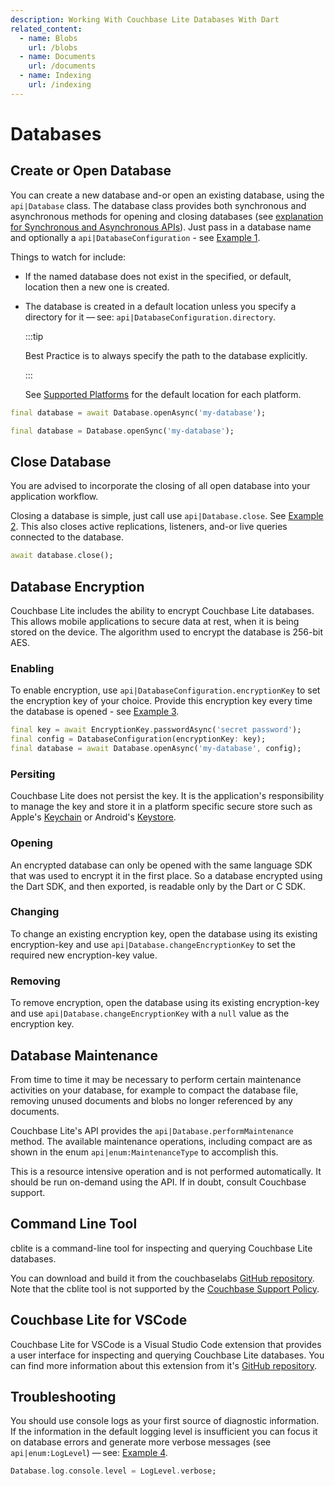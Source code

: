 ```yaml
---
description: Working With Couchbase Lite Databases With Dart
related_content:
  - name: Blobs
    url: /blobs
  - name: Documents
    url: /documents
  - name: Indexing
    url: /indexing
---
```



# Databases

## Create or Open Database

You can create a new database and-or open an existing database, using the
`api|Database` class. The database class provides both synchronous and
asynchronous methods for opening and closing databases (see
[explanation for Synchronous and Asynchronous APIs](/general-concepts.mdx#sync-and-async-apis)).
Just pass in a database name and optionally a `api|DatabaseConfiguration` - see
[Example 1](#).

Things to watch for include:

- If the named database does not exist in the specified, or default, location
  then a new one is created.
- The database is created in a default location unless you specify a directory
  for it — see: `api|DatabaseConfiguration.directory`.

  :::tip

  Best Practice is to always specify the path to the database explicitly.

  :::

  See [Supported Platforms](./supported-platforms.mdx) for the default location
  for each platform.

<CodeExample id={1} title="Opening a Database">

<APITabs>
<APITab api="Async">

```dart
final database = await Database.openAsync('my-database');
```

</APITab>
<APITab api="Sync">

```dart
final database = Database.openSync('my-database');
```

</APITab>
</APITabs>

</CodeExample>

## Close Database

You are advised to incorporate the closing of all open database into your
application workflow.

Closing a database is simple, just call use `api|Database.close`. See
[Example 2](#). This also closes active replications, listeners, and-or live
queries connected to the database.

<CodeExample id={2} title="Closing a Database">

```dart
await database.close();
```

</CodeExample>

## Database Encryption

<EnterpriseFeatureCallout />

Couchbase Lite includes the ability to encrypt Couchbase Lite databases. This
allows mobile applications to secure data at rest, when it is being stored on
the device. The algorithm used to encrypt the database is 256-bit AES.

### Enabling

To enable encryption, use `api|DatabaseConfiguration.encryptionKey` to set the
encryption key of your choice. Provide this encryption key every time the
database is opened - see [Example 3](#).

<CodeExample id={3} title="Opening an Encrypted Database">

```dart
final key = await EncryptionKey.passwordAsync('secret password');
final config = DatabaseConfiguration(encryptionKey: key);
final database = await Database.openAsync('my-database', config);
```

</CodeExample>

### Persiting

Couchbase Lite does not persist the key. It is the application's responsibility
to manage the key and store it in a platform specific secure store such as
Apple's
[Keychain](https://developer.apple.com/documentation/security/keychain_services)
or Android's
[Keystore](https://developer.android.com/training/articles/keystore).

### Opening

An encrypted database can only be opened with the same language SDK that was
used to encrypt it in the first place. So a database encrypted using the Dart
SDK, and then exported, is readable only by the Dart or C SDK.

### Changing

To change an existing encryption key, open the database using its existing
encryption-key and use `api|Database.changeEncryptionKey` to set the required
new encryption-key value.

### Removing

To remove encryption, open the database using its existing encryption-key and
use `api|Database.changeEncryptionKey` with a `null` value as the encryption
key.

## Database Maintenance

From time to time it may be necessary to perform certain maintenance activities
on your database, for example to compact the database file, removing unused
documents and blobs no longer referenced by any documents.

Couchbase Lite's API provides the `api|Database.performMaintenance` method. The
available maintenance operations, including compact are as shown in the enum
`api|enum:MaintenanceType` to accomplish this.

This is a resource intensive operation and is not performed automatically. It
should be run on-demand using the API. If in doubt, consult Couchbase support.

## Command Line Tool

cblite is a command-line tool for inspecting and querying Couchbase Lite
databases.

You can download and build it from the couchbaselabs
[GitHub repository](https://github.com/couchbaselabs/couchbase-mobile-tools/blob/master/README.cblite.md).
Note that the cblite tool is not supported by the
[Couchbase Support Policy](https://www.couchbase.com/support-policy).

## Couchbase Lite for VSCode

Couchbase Lite for VSCode is a Visual Studio Code extension that provides a user
interface for inspecting and querying Couchbase Lite databases. You can find
more information about this extension from it's
[GitHub repository](https://github.com/couchbaselabs/vscode-cblite).

## Troubleshooting

You should use console logs as your first source of diagnostic information. If
the information in the default logging level is insufficient you can focus it on
database errors and generate more verbose messages (see `api|enum:LogLevel`)
— see: [Example 4](#).

<CodeExample id={4} title="Increase level of Database Log Messages">

```dart
Database.log.console.level = LogLevel.verbose;
```

</CodeExample>
